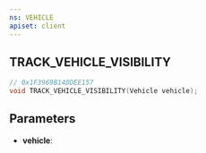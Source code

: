 ```yaml
---
ns: VEHICLE
apiset: client
---
```

## TRACK_VEHICLE_VISIBILITY

```c
// 0x1F3969B140DEE157
void TRACK_VEHICLE_VISIBILITY(Vehicle vehicle);
```


## Parameters
* **vehicle**: